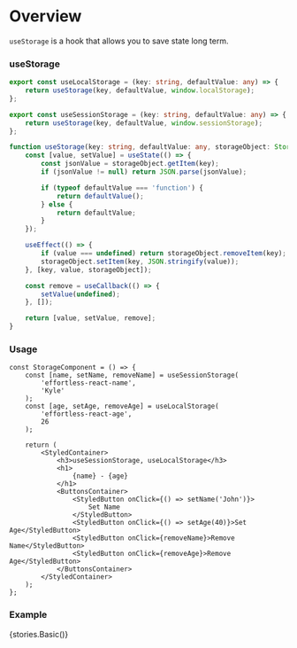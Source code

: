 
<Meta title="Hooks/Docs/useStorage" component={StorageComponent} />

# Overview

`useStorage` is a hook that allows you to save state long term.

### useStorage

```ts
export const useLocalStorage = (key: string, defaultValue: any) => {
    return useStorage(key, defaultValue, window.localStorage);
};

export const useSessionStorage = (key: string, defaultValue: any) => {
    return useStorage(key, defaultValue, window.sessionStorage);
};

function useStorage(key: string, defaultValue: any, storageObject: Storage) {
    const [value, setValue] = useState(() => {
        const jsonValue = storageObject.getItem(key);
        if (jsonValue != null) return JSON.parse(jsonValue);

        if (typeof defaultValue === 'function') {
            return defaultValue();
        } else {
            return defaultValue;
        }
    });

    useEffect(() => {
        if (value === undefined) return storageObject.removeItem(key);
        storageObject.setItem(key, JSON.stringify(value));
    }, [key, value, storageObject]);

    const remove = useCallback(() => {
        setValue(undefined);
    }, []);

    return [value, setValue, remove];
}
```

### Usage

```tsx
const StorageComponent = () => {
    const [name, setName, removeName] = useSessionStorage(
        'effortless-react-name',
        'Kyle'
    );
    const [age, setAge, removeAge] = useLocalStorage(
        'effortless-react-age',
        26
    );

    return (
        <StyledContainer>
            <h3>useSessionStorage, useLocalStorage</h3>
            <h1>
                {name} - {age}
            </h1>
            <ButtonsContainer>
                <StyledButton onClick={() => setName('John')}>
                    Set Name
                </StyledButton>
                <StyledButton onClick={() => setAge(40)}>Set Age</StyledButton>
                <StyledButton onClick={removeName}>Remove Name</StyledButton>
                <StyledButton onClick={removeAge}>Remove Age</StyledButton>
            </ButtonsContainer>
        </StyledContainer>
    );
};
```

### Example

<Preview>
    <Story name="useStorage">{stories.Basic()}</Story>
</Preview>

